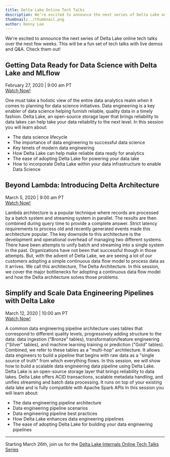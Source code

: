 ```yaml
---
title: Delta Lake Online Tech Talks
description: We’re excited to announce the next series of Delta Lake online tech talks over the next few weeks. This will be a fun set of tech talks with live demos and Q&A. Check them out!
thumbnail: ./thumbnail.png
author: Denny Lee
---
```


We're excited to announce the next series of Delta Lake online tech talks over the next few weeks. This will be a fun set of tech talks with live demos and Q&A. Check them out!

## Getting Data Ready for Data Science with Delta Lake and MLflow

February 27, 2020 | 9:00 am PT  
[Watch Now!](https://www.youtube.com/watch?v=hQaENo78za0)

One must take a holistic view of the entire data analytics realm when it comes to planning for data science initiatives. Data engineering is a key enabler of data science helping furnish reliable, quality data in a timely fashion. Delta Lake, an open-source storage layer that brings reliability to data lakes can help take your data reliability to the next level. In this session you will learn about:

- The data science lifecycle
- The importance of data engineering to successful data science
- Key tenets of modern data engineering
- How Delta Lake can help make reliable data ready for analytics
- The ease of adopting Delta Lake for powering your data lake
- How to incorporate Delta Lake within your data infrastructure to enable Data Science

## Beyond Lambda: Introducing Delta Architecture

March 5, 2020 | 9:00 am PT  
[Watch Now!](https://www.youtube.com/watch?v=FePv0lro0z8)

Lambda architecture is a popular technique where records are processed by a batch system and streaming system in parallel. The results are then combined during query time to provide a complete answer. Strict latency requirements to process old and recently generated events made this architecture popular. The key downside to this architecture is the development and operational overhead of managing two different systems. There have been attempts to unify batch and streaming into a single system in the past. Organizations have not been that successful though in those attempts. But, with the advent of Delta Lake, we are seeing a lot of our customers adopting a simple continuous data flow model to process data as it arrives. We call this architecture, The Delta Architecture. In this session, we cover the major bottlenecks for adopting a continuous data flow model and how the Delta architecture solves those problems.

## Simplify and Scale Data Engineering Pipelines with Delta Lake

March 12, 2020 | 10:00 am PT  
[Watch Now!](https://youtu.be/qtCxNSmTejk?t=190)

A common data engineering pipeline architecture uses tables that correspond to different quality levels, progressively adding structure to the data: data ingestion ("Bronze" tables), transformation/feature engineering ("Silver" tables), and machine learning training or prediction ("Gold" tables). Combined, we refer to these tables as a "multi-hop" architecture. It allows data engineers to build a pipeline that begins with raw data as a "single source of truth" from which everything flows. In this session, we will show how to build a scalable data engineering data pipeline using Delta Lake. Delta Lake is an open-source storage layer that brings reliability to data lakes. Delta Lake offers ACID transactions, scalable metadata handling, and unifies streaming and batch data processing. It runs on top of your existing data lake and is fully compatible with Apache Spark APIs In this session you will learn about:

- The data engineering pipeline architecture
- Data engineering pipeline scenarios
- Data engineering pipeline best practices
- How Delta Lake enhances data engineering pipelines
- The ease of adopting Delta Lake for building your data engineering pipelines

---

Starting March 26th, join us for the [Delta Lake Internals Online Tech Talks Series](https://live-delta-io.pantheonsite.io/news/diving-into-delta-lake-online-tech-talk-series/)
